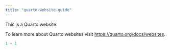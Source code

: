 ```yaml
---
title: "quarto-website-guide"
---
```


This is a Quarto website.

To learn more about Quarto websites visit <https://quarto.org/docs/websites>.

```r
1 + 1
```
